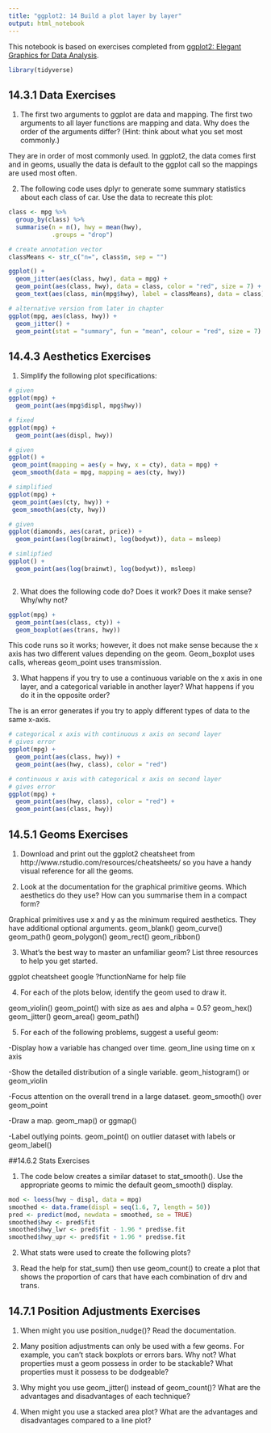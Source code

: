```yaml
---
title: "ggplot2: 14 Build a plot layer by layer"
output: html_notebook
---
```


This notebook is based on exercises completed from [ggplot2: Elegant Graphics for Data Analysis](https://ggplot2-book.org/index.html). 

```r
library(tidyverse)

```

## 14.3.1 Data Exercises

1. The first two arguments to ggplot are data and mapping. The first two arguments to all layer functions are mapping and data. Why does the order of the arguments differ? (Hint: think about what you set most commonly.)

They are in order of most commonly used. In ggplot2, the data comes first and in geoms, usually the data is default to the ggplot call so the mappings are used most often.


2. The following code uses dplyr to generate some summary statistics about each class of car. Use the data to recreate this plot:

```r

class <- mpg %>% 
  group_by(class) %>% 
  summarise(n = n(), hwy = mean(hwy),
            .groups = "drop")

# create annotation vector
classMeans <- str_c("n=", class$n, sep = "") 

ggplot() +
  geom_jitter(aes(class, hwy), data = mpg) +
  geom_point(aes(class, hwy), data = class, color = "red", size = 7) +
  geom_text(aes(class, min(mpg$hwy), label = classMeans), data = class)

# alternative version from later in chapter
ggplot(mpg, aes(class, hwy)) +
  geom_jitter() +
  geom_point(stat = "summary", fun = "mean", colour = "red", size = 7)

```


## 14.4.3 Aesthetics Exercises

1. Simplify the following plot specifications:

```r

# given
ggplot(mpg) + 
  geom_point(aes(mpg$displ, mpg$hwy))

# fixed
ggplot(mpg) + 
  geom_point(aes(displ, hwy))

# given
ggplot() + 
 geom_point(mapping = aes(y = hwy, x = cty), data = mpg) +
 geom_smooth(data = mpg, mapping = aes(cty, hwy))

# simplified
ggplot(mpg) + 
 geom_point(aes(cty, hwy)) +
 geom_smooth(aes(cty, hwy))

# given
ggplot(diamonds, aes(carat, price)) + 
  geom_point(aes(log(brainwt), log(bodywt)), data = msleep)

# simlipfied
ggplot() + 
  geom_point(aes(log(brainwt), log(bodywt)), msleep)



```


2. What does the following code do? Does it work? Does it make sense? Why/why not?

```r

ggplot(mpg) +
  geom_point(aes(class, cty)) + 
  geom_boxplot(aes(trans, hwy))

```

This code runs so it works; however, it does not make sense because the x axis has two different values depending on the geom. Geom_boxplot uses calls, whereas geom_point uses transmission.


3. What happens if you try to use a continuous variable on the x axis in one layer, and a categorical variable in another layer? What happens if you do it in the opposite order?

The is an error generates if you try to apply different types of data to the same x-axis.

```r

# categorical x axis with continuous x axis on second layer
# gives error
ggplot(mpg) +
  geom_point(aes(class, hwy)) +
  geom_point(aes(hwy, class), color = "red")

```


```r

# continuous x axis with categorical x axis on second layer
# gives error
ggplot(mpg) +
  geom_point(aes(hwy, class), color = "red") +
  geom_point(aes(class, hwy))

```


## 14.5.1 Geoms Exercises

1. Download and print out the ggplot2 cheatsheet from http://www.rstudio.com/resources/cheatsheets/ so you have a handy visual reference for all the geoms.

2. Look at the documentation for the graphical primitive geoms. Which aesthetics do they use? How can you summarise them in a compact form?

Graphical primitives use x and y as the minimum required aesthetics. They have additional optional arguments.
geom_blank()
geom_curve()
geom_path()
geom_polygon()
geom_rect()
geom_ribbon()


3. What’s the best way to master an unfamiliar geom? List three resources to help you get started.

ggplot cheatsheet
google
?functionName for help file

4. For each of the plots below, identify the geom used to draw it.

geom_violin()
geom_point() with size as aes and alpha = 0.5?
geom_hex()
geom_jitter()
geom_area()
geom_path()

5. For each of the following problems, suggest a useful geom:

-Display how a variable has changed over time.
geom_line using time on x axis

-Show the detailed distribution of a single variable.
geom_histogram() or geom_violin

-Focus attention on the overall trend in a large dataset.
geom_smooth() over geom_point

-Draw a map.
geom_map() or ggmap()

-Label outlying points.
geom_point() on outlier dataset with labels or geom_label()



##14.6.2 Stats Exercises

1. The code below creates a similar dataset to stat_smooth(). Use the appropriate geoms to mimic the default geom_smooth() display.

```r
mod <- loess(hwy ~ displ, data = mpg)
smoothed <- data.frame(displ = seq(1.6, 7, length = 50))
pred <- predict(mod, newdata = smoothed, se = TRUE) 
smoothed$hwy <- pred$fit
smoothed$hwy_lwr <- pred$fit - 1.96 * pred$se.fit
smoothed$hwy_upr <- pred$fit + 1.96 * pred$se.fit
```

2. What stats were used to create the following plots?


3. Read the help for stat_sum() then use geom_count() to create a plot that shows the proportion of cars that have each combination of drv and trans.

## 14.7.1 Position Adjustments Exercises 

1. When might you use position_nudge()? Read the documentation.

2. Many position adjustments can only be used with a few geoms. For example, you can’t stack boxplots or errors bars. Why not? What properties must a geom possess in order to be stackable? What properties must it possess to be dodgeable?

3. Why might you use geom_jitter() instead of geom_count()? What are the advantages and disadvantages of each technique?

4. When might you use a stacked area plot? What are the advantages and disadvantages compared to a line plot?


